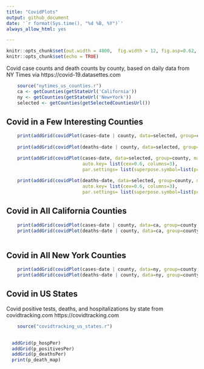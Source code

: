 ```yaml
---
title: "CovidPlots"
output: github_document
date: '`r format(Sys.time(), "%d %B, %Y")`'
always_allow_html: yes

---
```



```r
knitr::opts_chunk$set(out.width = 4800,  fig.width = 12, fig.asp=0.62,  dev = 'svg') 
knitr::opts_chunk$set(echo = TRUE)
```



Covid case counts and death counts by county, based on daily data from NY Times via https://covid-19.datasettes.com
```r
    source("nytimes_us_counties.r")
    ca <- getCounties(getStateUrl('California'))
    ny <- getCounties(getStateUrl('New+York'))
    selected <- getCounties(getSelectedCountiesUrl())

```

## Covid in a Few Interesting Counties

```r

    print(addGrid(covidPlot(cases~date | county, data=selected, group=county, main="Selected Counties")))
    
    print(addGrid(covidPlot(deaths~date | county, data=selected, group=county, main="Selected Counties")))

    print(addGrid(covidPlot(cases~date, data=selected, group=county, main="Selected Counties",
                            auto.key= list(cex=0.6, columns=3),
                            par.settings= list(superpose.symbol=list(pch=1:25)) )))
    
    print(addGrid(covidPlot(deaths~date, data=selected, group=county, main="Selected Counties",
                            auto.key= list(cex=0.6, columns=3),
                            par.settings= list(superpose.symbol=list(pch=1:25)) )))

```

## Covid in All California Counties
```r
    print(addGrid(covidPlot(cases~date | county, data=ca, group=county, main="California Counties")))
    print(addGrid(covidPlot(deaths~date | county, data=ca, group=county, main="California Counties")))
    
```

## Covid in All New York Counties
```r
    print(addGrid(covidPlot(cases~date | county, data=ny, group=county, main="New York Counties")))
    print(addGrid(covidPlot(deaths~date | county, data=ny, group=county, main="New York Counties")))
```


## Covid in US States
Covid positive tests, deaths, and hospitalizations by state from covidtracking.com https://covidtracking.com
```r
    source("covidtracking_us_states.r")
    
```


```r

  addGrid(p_hospPer)
  addGrid(p_positivesPer)
  addGrid(p_deathsPer)
  print(p_death_map)

```



